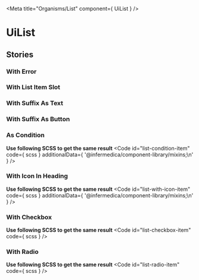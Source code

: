 
<Meta
  title="Organisms/List"
  component={ UiList }
/>

# UiList
<Primary />
<ArgsTable />

## Stories
### With Error
<Canvas>
  <Story id="organisms-list--with-error"/>
</Canvas>

### With List Item Slot
<Canvas>
  <Story id="organisms-list--with-list-item-slot"/>
</Canvas>

### With Suffix As Text
<Canvas>
  <Story id="organisms-list--with-suffix-as-text"/>
</Canvas>

### With Suffix As Button
<Canvas>
  <Story id="organisms-list--with-suffix-as-button"/>
</Canvas>

### As Condition
<Canvas>
  <Story id="organisms-list--as-condition"/>
</Canvas>

**Use following SCSS to get the same result**
<Code
  id="list-condition-item"
  code={ scss }
  additionalData={ '@infermedica/component-library/mixins;\n' }
/>

### With Icon In Heading
<Canvas>
  <Story id="organisms-list--with-icon-in-heading"/>
</Canvas>


**Use following SCSS to get the same result**
<Code
  id="list-with-icon-item"
  code={ scss }
  additionalData={ '@infermedica/component-library/mixins;\n' }
/>

### With Checkbox
<Canvas>
  <Story id="organisms-list--with-checkbox"/>
</Canvas>


**Use following SCSS to get the same result**
<Code
  id="list-checkbox-item"
  code={ scss }
/>

### With Radio
<Canvas>
  <Story id="organisms-list--with-radio"/>
</Canvas>


**Use following SCSS to get the same result**
<Code
  id="list-radio-item"
  code={ scss }
/>
